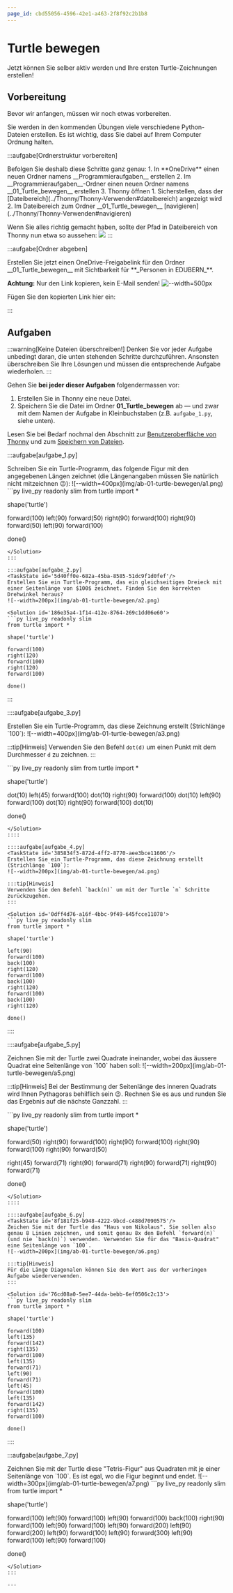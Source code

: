 ```yaml
---
page_id: cbd55056-4596-42e1-a463-2f8f92c2b1b8
---
```


# Turtle bewegen

Jetzt können Sie selber aktiv werden und Ihre ersten Turtle-Zeichnungen erstellen!

## Vorbereitung

Bevor wir anfangen, müssen wir noch etwas vorbereiten.

Sie werden in den kommenden Übungen viele verschiedene Python-Dateien erstellen. Es ist wichtig, dass Sie dabei auf Ihrem Computer Ordnung halten.

:::aufgabe[Ordnerstruktur vorbereiten]

<TaskState id="205f6b69-e47d-4884-bcd4-6e67a78b80a8" />
Befolgen Sie deshalb diese Schritte ganz genau: 1. In **OneDrive** einen neuen Ordner namens
__Programmieraufgaben__ erstellen 2. Im __Programmieraufgaben__-Ordner einen neuen Ordner namens
__01_Turtle_bewegen__ erstellen 3. Thonny öffnen 1. Sicherstellen, dass der
[Dateibereich](../Thonny/Thonny-Verwenden#dateibereich) angezeigt wird 2. Im Dateibereich zum Ordner
__01_Turtle_bewegen__ [navigieren](../Thonny/Thonny-Verwenden#navigieren)

Wenn Sie alles richtig gemacht haben, sollte der Pfad in Dateibereich von Thonny nun etwa so aussehen: ![](img/abgabeordner_thonny.png) :::

:::aufgabe[Ordner abgeben]

<TaskState id="a930cf06-fc15-4946-829f-a7f812042d3a" />
Erstellen Sie jetzt einen OneDrive-Freigabelink für den Ordner __01_Turtle_bewegen__ mit Sichtbarkeit für
**_Personen in EDUBERN_**.

**Achtung:** Nur den Link kopieren, kein E-Mail senden! ![--width=500px](img/ordner_freigeben.png)

Fügen Sie den kopierten Link hier ein:

<String
    placeholder="https://erzbe-my.sharepoint.com/..."
    inputWidth="30em"
    id="27d0667c-da55-4ea3-8d7b-21a1e9e8a346"
/>
:::

## Aufgaben

:::warning[Keine Dateien überschreiben!] Denken Sie vor jeder Aufgabe unbedingt daran, die unten stehenden Schritte durchzuführen. Ansonsten überschreiben Sie Ihre Lösungen und müssen die entsprechende Aufgabe wiederholen. :::

Gehen Sie **bei jeder dieser Aufgaben** folgendermassen vor:

1. Erstellen Sie in Thonny eine neue Datei.
2. Speichern Sie die Datei im Ordner **01_Turtle_bewegen** ab — und zwar mit dem Namen der Aufgabe in Kleinbuchstaben (z.B. `aufgabe_1.py`, siehe unten).

Lesen Sie bei Bedarf nochmal den Abschnitt zur [Benutzeroberfläche von Thonny](../Thonny/Thonny-Verwenden#benutzeroberfl%C3%A4che) und zum [Speichern von Dateien](../Thonny/Thonny-Verwenden#datei-speichern).

:::aufgabe[aufgabe_1.py]

<TaskState id="bf995213-a8f9-4a22-8641-0e3ccd558edf" />
Schreiben Sie ein Turtle-Programm, das folgende Figur mit den angegebenen Längen zeichnet (die Längenangaben
müssen Sie natürlich nicht mitzeichnen 😉): ![--width=400px](img/ab-01-turtle-bewegen/a1.png)

<Solution id='a7a23d1a-6922-4678-bf8a-b54e6a3cee8f'>
  ```py live_py readonly slim
  from turtle import *

shape('turtle')

forward(100) left(90) forward(50) right(90) forward(100) right(90) forward(50) left(90) forward(100)

done()

````
</Solution>
:::

:::aufgabe[aufgabe_2.py]
<TaskState id='5d40ff0e-682a-45ba-8585-51dc9f1d0fef'/>
Erstellen Sie ein Turtle-Programm, das ein gleichseitiges Dreieck mit einer Seitenlänge von $100$ zeichnet. Finden Sie den korrekten Drehwinkel heraus?
![--width=200px](img/ab-01-turtle-bewegen/a2.png)

<Solution id='186e35a4-1f14-412e-8764-269c1dd06e60'>
```py live_py readonly slim
from turtle import *

shape('turtle')

forward(100)
right(120)
forward(100)
right(120)
forward(100)

done()
````

</Solution>
:::

::::aufgabe[aufgabe_3.py]

<TaskState id="689d6af6-4f41-4b25-b71f-534105363d8d" />
Erstellen Sie ein Turtle-Programm, das diese Zeichnung erstellt (Strichlänge `100`):
![--width=400px](img/ab-01-turtle-bewegen/a3.png)

:::tip[Hinweis] Verwenden Sie den Befehl `dot(d)` um einen Punkt mit dem Durchmesser `d` zu zeichnen. :::

<Solution id='7ab4f2fc-ee77-49d6-9c9c-102d69a21624'>
  ```py live_py readonly slim
  from turtle import *

shape('turtle')

dot(10) left(45) forward(100) dot(10) right(90) forward(100) dot(10) left(90) forward(100) dot(10) right(90) forward(100) dot(10)

done()

````
</Solution>
::::

::::aufgabe[aufgabe_4.py]
<TaskState id='385834f3-872d-4ff2-8770-aee3bce11606'/>
Erstellen Sie ein Turtle-Programm, das diese Zeichnung erstellt (Strichlänge `100`):
![--width=200px](img/ab-01-turtle-bewegen/a4.png)

:::tip[Hinweis]
Verwenden Sie den Befehl `back(n)` um mit der Turtle `n` Schritte zurückzugehen.
:::

<Solution id='0dff4d76-a16f-4bbc-9f49-645fcce11078'>
```py live_py readonly slim
from turtle import *

shape('turtle')

left(90)
forward(100)
back(100)
right(120)
forward(100)
back(100)
right(120)
forward(100)
back(100)
right(120)

done()
````

</Solution>
::::

::::aufgabe[aufgabe_5.py]

<TaskState id="9dd480ce-de8d-44ef-8a45-e4d1b1a016a1" />
Zeichnen Sie mit der Turtle zwei Quadrate ineinander, wobei das äussere Quadrat eine Seitenlänge von `100`
haben soll: ![--width=200px](img/ab-01-turtle-bewegen/a5.png)

:::tip[Hinweis] Bei der Bestimmung der Seitenlänge des inneren Quadrats wird Ihnen Pythagoras behilflich sein 😉. Rechnen Sie es aus und runden Sie das Ergebnis auf die nächste Ganzzahl. :::

<Solution id='e892a2d2-5164-4636-8728-c74a5b489405'>
  ```py live_py readonly slim
  from turtle import *

shape('turtle')

forward(50) right(90) forward(100) right(90) forward(100) right(90) forward(100) right(90) forward(50)

right(45) forward(71) right(90) forward(71) right(90) forward(71) right(90) forward(71)

done()

````
</Solution>
::::

::::aufgabe[aufgabe_6.py]
<TaskState id='8f181f25-b948-4222-9bcd-c488d7090575'/>
Zeichen Sie mit der Turtle das "Haus vom Nikolaus". Sie sollen also genau 8 Linien zeichnen, und somit genau 8x den Befehl `forward(n)` (und nie `back(n)`) verwenden. Verwenden Sie für das "Basis-Quadrat" eine Seitenlänge von `100`.
![--width=200px](img/ab-01-turtle-bewegen/a6.png)

:::tip[Hinweis]
Für die Länge Diagonalen können Sie den Wert aus der vorheringen Aufgabe wiederverwenden.
:::

<Solution id='76cd08a0-5ee7-44da-bebb-6ef0506c2c13'>
```py live_py readonly slim
from turtle import *

shape('turtle')

forward(100)
left(135)
forward(142)
right(135)
forward(100)
left(135)
forward(71)
left(90)
forward(71)
left(45)
forward(100)
left(135)
forward(142)
right(135)
forward(100)

done()
````

</Solution>
::::

:::aufgabe[aufgabe_7.py]

<TaskState id="b67449e6-f9b8-4d2e-a18d-02e658f98b83" />
Zeichnen Sie mit der Turtle diese "Tetris-Figur" aus Quadraten mit je einer Seitenlänge von `100`. Es ist
egal, wo die Figur beginnt und endet. ![--width=300px](img/ab-01-turtle-bewegen/a7.png)

<Solution id='2e9b8153-73fe-4da3-b727-230a66fde55f'>
  ```py live_py readonly slim
  from turtle import *

shape('turtle')

forward(100) left(90) forward(100) left(90) forward(100) back(100) right(90) forward(100) left(90) forward(100) left(90) forward(200) left(90) forward(200) left(90) forward(100) left(90) forward(300) left(90) forward(100) left(90) forward(100)

done()

```
</Solution>
:::

---
```
